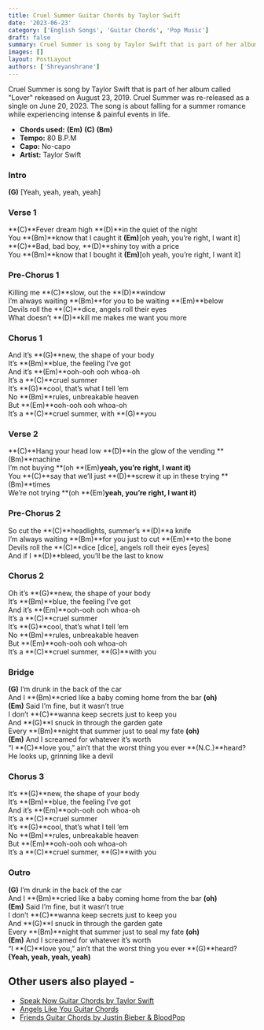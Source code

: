 ```yaml
---
title: Cruel Summer Guitar Chords by Taylor Swift
date: '2023-06-23'
category: ['English Songs', 'Guitar Chords', 'Pop Music']
draft: false
summary: Cruel Summer is song by Taylor Swift that is part of her album called "Lover" rekeased on August 23, 2019. Cruel Summer was re-released as a single on June 20, 2023. The song is about falling for a summer romance while experiencing intense & painful events in life.
images: []
layout: PostLayout
authors: ['Shreyanshrane']
---
```


Cruel Summer is song by Taylor Swift that is part of her album called "Lover" rekeased on August 23, 2019. Cruel Summer was re-released as a single on June 20, 2023. The song is about falling for a summer romance while experiencing intense & painful events in life.

- **Chords used:** **(Em)** **(C)** **(Bm)**
- **Tempo:** 80 B.P.M
- **Capo:** No-capo
- **Artist:** Taylor Swift

### Intro

**(G)** [Yeah, yeah, yeah, yeah]

### Verse 1

**(C)**Fever dream high **(D)**in the quiet of the night\
You **(Bm)**know that I caught it **(Em)**[oh yeah, you’re right, I want it]\
**(C)**Bad, bad boy, **(D)**shiny toy with a price\
You **(Bm)**know that I bought it **(Em)**[oh yeah, you’re right, I want it]

### Pre-Chorus 1

Killing me **(C)**slow, out the **(D)**window\
I’m always waiting **(Bm)**for you to be waiting **(Em)**below\
Devils roll the **(C)**dice, angels roll their eyes\
What doesn’t **(D)**kill me makes me want you more

### Chorus 1

And it’s **(G)**new, the shape of your body\
It’s **(Bm)**blue, the feeling I’ve got\
And it’s **(Em)**ooh-ooh ooh whoa-oh\
It’s a **(C)**cruel summer\
It’s **(G)**cool, that’s what I tell ’em\
No **(Bm)**rules, unbreakable heaven\
But **(Em)**ooh-ooh ooh whoa-oh\
It’s a **(C)**cruel summer, with **(G)**you

### Verse 2

**(C)**Hang your head low **(D)**in the glow of the vending **(Bm)**machine\
I’m not buying **(oh **(Em)**yeah, you’re right, I want it)**\
You **(C)**say that we’ll just **(D)**screw it up in these trying **(Bm)**times\
We’re not trying **(oh **(Em)**yeah, you’re right, I want it)**

### Pre-Chorus 2

So cut the **(C)**headlights, summer’s **(D)**a knife\
I’m always waiting **(Bm)**for you just to cut **(Em)**to the bone\
Devils roll the **(C)**dice [dice], angels roll their eyes [eyes]\
And if I **(D)**bleed, you’ll be the last to know

### Chorus 2

Oh it’s **(G)**new, the shape of your body\
It’s **(Bm)**blue, the feeling I’ve got\
And it’s **(Em)**ooh-ooh ooh whoa-oh\
It’s a **(C)**cruel summer\
It’s **(G)**cool, that’s what I tell ’em\
No **(Bm)**rules, unbreakable heaven\
But **(Em)**ooh-ooh ooh whoa-oh\
It’s a **(C)**cruel summer, **(G)**with you

### Bridge

**(G)** I’m drunk in the back of the car\
And I **(Bm)**cried like a baby coming home from the bar **(oh)**\
**(Em)** Said I’m fine, but it wasn’t true\
I don’t **(C)**wanna keep secrets just to keep you\
And **(G)**I snuck in through the garden gate\
Every **(Bm)**night that summer just to seal my fate **(oh)**\
**(Em)** And I screamed for whatever it’s worth\
“I **(C)**love you,” ain’t that the worst thing you ever **(N.C.)**heard?\
He looks up, grinning like a devil

### Chorus 3

It’s **(G)**new, the shape of your body\
It’s **(Bm)**blue, the feeling I’ve got\
And it’s **(Em)**ooh-ooh ooh whoa-oh\
It’s a **(C)**cruel summer\
It’s **(G)**cool, that’s what I tell ’em\
No **(Bm)**rules, unbreakable heaven\
But **(Em)**ooh-ooh ooh whoa-oh\
It’s a **(C)**cruel summer, **(G)**with you

### Outro

**(G)** I’m drunk in the back of the car\
And I **(Bm)**cried like a baby coming home from the bar **(oh)**\
**(Em)** Said I’m fine, but it wasn’t true\
I don’t **(C)**wanna keep secrets just to keep you\
And **(G)**I snuck in through the garden gate\
Every **(Bm)**night that summer just to seal my fate **(oh)**\
**(Em)** And I screamed for whatever it’s worth\
“I **(C)**love you,” ain’t that the worst thing you ever **(G)**heard?\
**(Yeah, yeah, yeah, yeah)**

## Other users also played -

- [Speak Now Guitar Chords by Taylor Swift](https://www.chordsco.com/chords/speak-now-guitar-chords-by-taylor-swift)
- [Angels Like You Guitar Chords](https://www.chordsco.com/chords/angels-like-you-guitar-chords)
- [Friends Guitar Chords by Justin Bieber & BloodPop](https://www.chordsco.com/chords/friends-guitar-chords-by-justin-bieber-bloodpop)
